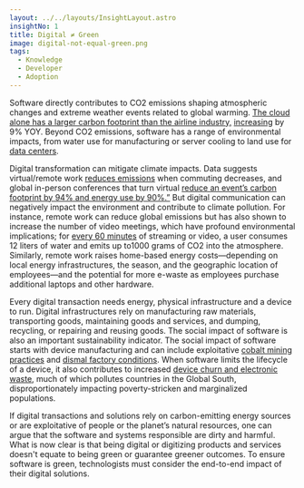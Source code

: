 ```yaml
---
layout: ../../layouts/InsightLayout.astro
insightNo: 1
title: Digital ≠ Green
image: digital-not-equal-green.png
tags:
  - Knowledge
  - Developer
  - Adoption
---
```


Software directly contributes to CO2 emissions shaping atmospheric changes and extreme weather events related to global warming. [The cloud alone has a larger carbon footprint than the airline industry,](https://thereader.mitpress.mit.edu/the-staggering-ecological-impacts-of-computation-and-the-cloud/) [increasing](https://theshiftproject.org/en/article/unsustainable-use-online-video/) by 9% YOY. Beyond CO2 emissions, software has a range of environmental impacts, from water use for manufacturing or server cooling to land use for [data centers](https://journals.sagepub.com/doi/pdf/10.1177/2053951715592429).

Digital transformation can mitigate climate impacts. Data suggests virtual/remote work [reduces emissions](https://hbr.org/2022/03/is-remote-work-actually-better-for-the-environment) when commuting decreases, and global in-person conferences that turn virtual [reduce an event’s carbon footprint by 94% and energy use by 90%.”](https://www.nature.com/articles/s41467-021-27251-2) But digital communication can negatively impact the environment and contribute to climate pollution. For instance, remote work can reduce global emissions but has also shown to increase the number of video meetings, which have profound environmental implications; for [every 60 minutes](https://www.forbes.com/sites/quickerbettertech/2021/01/24/turning-off-your-camera-in-video-calls-could-cut-carbon-emissions-by-96and-other-small-business-tech-news/?sh=232a3f252b78) of streaming or video, a user consumes 12 liters of water and emits up to1000 grams of CO2 into the atmosphere. Similarly, remote work raises home-based energy costs—depending on local energy infrastructures, the season, and the geographic location of employees—and the potential for more e-waste as employees purchase additional laptops and other hardware.

Every digital transaction needs energy, physical infrastructure and a device to run. Digital infrastructures rely on manufacturing raw materials, transporting goods, maintaining goods and services, and dumping, recycling, or repairing and reusing goods. The social impact of software is also an important sustainability indicator. The social impact of software starts with device manufacturing and can include exploitative [cobalt mining practices](https://www.forbes.com/sites/michaelposner/2023/02/09/as-demand-soars-for-cobalt-used-in-electric-car-batteries-heres-what-companies-need-to-do-in-the-democratic-republic-of-congo/?sh=1ee654066471) and [dismal factory conditions](https://internethealthreport.org/2019/technologys-inhumane-underbelly/). When software limits the lifecycle of a device, it also contributes to increased [device churn and electronic waste](https://www.mdpi.com/2071-1050/13/9/5302), much of which pollutes countries in the Global South, disproportionately impacting poverty-stricken and marginalized populations.

If digital transactions and solutions rely on carbon-emitting energy sources or are exploitative of people or the planet’s natural resources, one can argue that the software and systems responsible are dirty and harmful. What is now clear is that being digital or digitizing products and services doesn't equate to being green or guarantee greener outcomes. To ensure software is green, technologists must consider the end-to-end impact of their digital solutions.
